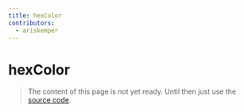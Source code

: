 ```yaml
---
title: hexColor
contributors:
  - ariskemper
---
```


# hexColor

> The content of this page is not yet ready. Until then just use the [source code](https://github.com/fabian-hiller/valibot/blob/main/library/src/validations/hexColor/hexColor.ts).
